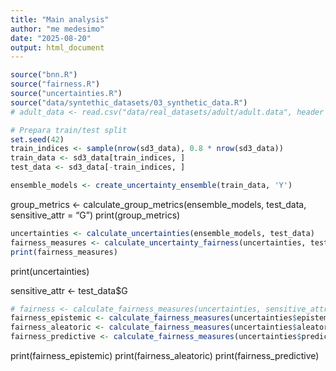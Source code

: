 ```yaml
---
title: "Main analysis"
author: "me medesimo"
date: "2025-08-20"
output: html_document
---
```


```r
source("bnn.R")
source("fairness.R")
source("uncertainties.R")
source("data/syntethic_datasets/03_synthetic_data.R")
# adult_data <- read.csv("data/real_datasets/adult/adult.data", header = FALSE, strip.white = TRUE, na.strings = "?")
```

```r
# Prepara train/test split
set.seed(42)
train_indices <- sample(nrow(sd3_data), 0.8 * nrow(sd3_data))
train_data <- sd3_data[train_indices, ]
test_data <- sd3_data[-train_indices, ]
```



```r
ensemble_models <- create_uncertainty_ensemble(train_data, 'Y')
```

group_metrics <- calculate_group_metrics(ensemble_models, test_data, sensitive_attr = "G")
print(group_metrics)


```r
uncertainties <- calculate_uncertainties(ensemble_models, test_data)
fairness_measures <- calculate_uncertainty_fairness(uncertainties, test_data$G)
print(fairness_measures)
```

print(uncertainties)

sensitive_attr <- test_data$G

```r
# fairness <- calculate_fairness_measures(uncertainties, sensitive_attr)
fairness_epistemic <- calculate_fairness_measures(uncertainties$epistemic, sensitive_attr)
fairness_aleatoric <- calculate_fairness_measures(uncertainties$aleatoric, sensitive_attr)
fairness_predictive <- calculate_fairness_measures(uncertainties$predictive, sensitive_attr)
```

print(fairness_epistemic)
print(fairness_aleatoric)
print(fairness_predictive)


